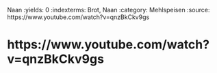 Naan
:yields: 0
:indexterms: Brot, Naan
:category: Mehlspeisen
:source: https://www.youtube.com/watch?v=qnzBkCkv9gs

# https://www.youtube.com/watch?v=qnzBkCkv9gs
